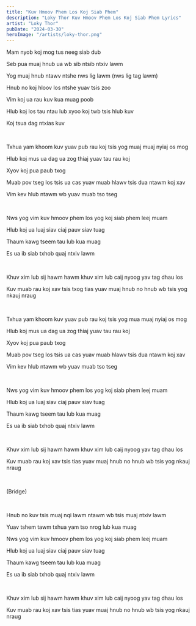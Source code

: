 ```yaml
---
title: "Kuv Hmoov Phem Los Koj Siab Phem"
description: "Loky Thor Kuv Hmoov Phem Los Koj Siab Phem Lyrics"
artist: "Loky Thor"
pubDate: "2024-03-30"
heroImage: "/artists/loky-thor.png"
---
```


Mam nyob koj mog tus neeg siab dub

Seb pua muaj hnub ua wb sib ntsib ntxiv lawm

Yog muaj hnub ntawv ntshe nws lig lawm (nws lig tag lawm)

Hnub no koj hloov los ntshe yuav tsis zoo

Vim koj ua rau kuv kua muag poob

Hlub koj los tau ntau lub xyoo koj twb tsis hlub kuv

Koj tsua dag ntxias kuv

<br />

Txhua yam khoom kuv yuav pub rau koj tsis yog muaj muaj nyiaj os mog

Hlub koj mus ua dag ua zog thiaj yuav tau rau koj

Xyov koj pua paub txog

Muab pov tseg los tsis ua cas yuav muab hlawv tsis dua ntawm koj xav

Vim kev hlub ntawm wb yuav muab tso tseg 

<br />

Nws yog vim kuv hmoov phem los yog  koj siab phem leej muam  

Hlub koj ua luaj siav ciaj pauv siav tuag

Thaum kawg tseem tau lub kua muag

Es ua ib siab txhob quaj ntxiv lawm

<br />

Khuv xim lub sij hawm hawm khuv xim lub caij nyoog yav tag dhau los

Kuv muab rau koj xav tsis txog tias yuav muaj hnub no hnub wb tsis yog nkauj nraug

<br />

Txhua yam khoom kuv yuav pub rau koj tsis yog mua muaj nyiaj os mog

Hlub koj mus ua dag ua zog thiaj yuav tau rau koj

Xyov koj pua paub txog

Muab pov tseg los tsis ua cas yuav muab hlawv tsis dua ntawm koj xav

Vim kev hlub ntawm wb yuav muab tso tseg

<br />

Nws yog vim kuv hmoov phem los yog koj siab phem leej muam  

Hlub koj ua luaj siav ciaj pauv siav tuag

Thaum kawg tseem tau lub kua muag

Es ua ib siab txhob quaj ntxiv lawm

<br />

Khuv xim lub sij hawm hawm khuv xim lub caij nyoog yav tag dhau los

Kuv muab rau koj xav tsis tias yuav muaj hnub no hnub wb tsis yog nkauj nraug

<br />

(Bridge)

<br />

Hnub no kuv tsis muaj nqi lawm ntawm wb tsis muaj ntxiv lawm

Yuav tshem tawm txhua yam tso nrog lub kua muag

Nws yog vim kuv hmoov phem los yog  koj siab phem leej muam  

Hlub koj ua luaj siav ciaj pauv siav tuag

Thaum kawg tseem tau lub kua muag

Es ua ib siab txhob quaj ntxiv lawm

<br />

Khuv xim lub sij hawm hawm khuv xim lub caij nyoog yav tag dhau los

Kuv muab rau koj xav tsis tias yuav muaj hnub no hnub wb tsis yog nkauj nraug